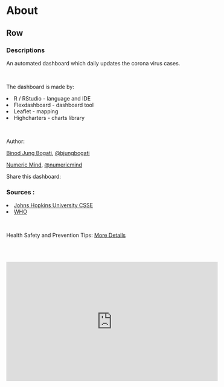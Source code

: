 About
===================================== 

Row 
-----------------------------------------------------------------------

### Descriptions

An automated dashboard which daily updates the corona virus cases. 

<br>

The dashboard is made by:

<li>R / RStudio - language and IDE</li>
<li>Flexdashboard - dashboard tool</li> 
<li>Leaflet - mapping</li> 
<li>Highcharters - charts library</li>

<br>

Author: 

<a href="http://linkedin.com/in/bjungbogati">Binod Jung Bogati</a>, <a href="http://twitter.com/bjungbogati">@bjungbogati</a>

<a href="https://www.linkedin.com/company/numericmind/">Numeric Mind</a>, <a href="http://twitter.com/numericmind">@numericmind</a>

Share this dashboard:

<!-- AddToAny BEGIN -->
<script>var a2a_config = a2a_config || {}; a2a_config.onclick = 1;
</script>
<script async defer src="https://static.addtoany.com/menu/page.js"></script>
<!-- AddToAny END -->


<!-- <a href="https://www.facebook.com/sharer/sharer.php?u=https://dash.numericmind.com/covid19#home"><i class="fab fa-facebook-square"></i> Share</a> | <a href="https://twitter.com/share?url=https://dash.numericmind.com/covid19#home Coronavirus Dashboard #covid19 #coronavirus #numericmind"><i class="fab fa-twitter"></i> Tweet </a> | <a href="https://www.linkedin.com/shareArticle?mini=true&url=https://dash.numericmind.com/covid19#home"><i class="fab fa-linkedin-in"></i> Share</a> -->


### Sources : 

<li><a href="https://github.com/CSSEGISandData/COVID-19">Johns Hopkins University CSSE</a></li>
<li><a href="https://www.who.int/health-topics/coronavirus"> WHO</a></li>

<br>

Health Safety and Prevention Tips:  <a href="https://www.who.int/emergencies/diseases/novel-coronavirus-2019/advice-for-public"> More Details</a>

<br><br>

<iframe width="560" height="315" src="https://www.youtube.com/embed/6Ooz1GZsQ70" frameborder="0" allow="accelerometer; autoplay; encrypted-media; gyroscope; picture-in-picture" allowfullscreen></iframe>



